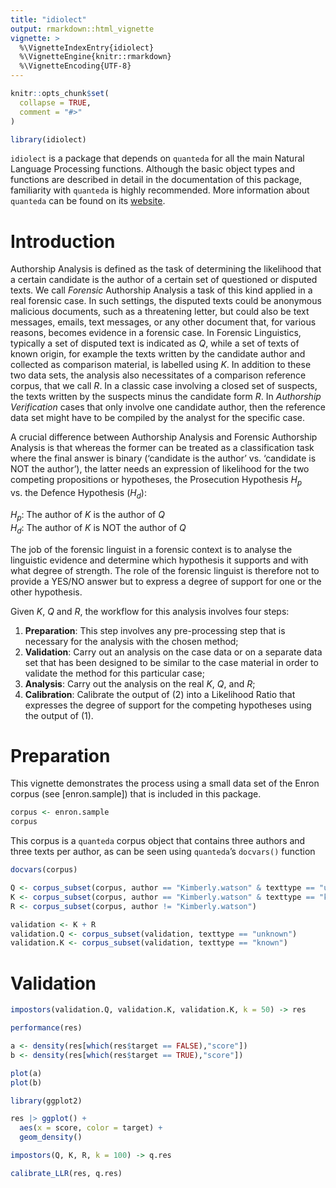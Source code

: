 ```yaml
---
title: "idiolect"
output: rmarkdown::html_vignette
vignette: >
  %\VignetteIndexEntry{idiolect}
  %\VignetteEngine{knitr::rmarkdown}
  %\VignetteEncoding{UTF-8}
---
```


```r
knitr::opts_chunk$set(
  collapse = TRUE,
  comment = "#>"
)
```

```r
library(idiolect)
```

| `idiolect` is a package that depends on `quanteda` for all the main Natural Language Processing functions. Although the basic object types and functions are described in detail in the documentation of this package, familiarity with `quanteda` is highly recommended. More information about `quanteda` can be found on its [website](http://quanteda.io).

# Introduction

Authorship Analysis is defined as the task of determining the likelihood that a certain candidate is the author of a certain set of questioned or disputed texts. We call *Forensic* Authorship Analysis a task of this kind applied in a real forensic case. In such settings, the disputed texts could be anonymous malicious documents, such as a threatening letter, but could also be text messages, emails, text messages, or any other document that, for various reasons, becomes evidence in a forensic case. In Forensic Linguistics, typically a set of disputed text is indicated as $Q$, while a set of texts of known origin, for example the texts written by the candidate author and collected as comparison material, is labelled using $K$. In addition to these two data sets, the analysis also necessitates of a comparison reference corpus, that we call $R$. In a classic case involving a closed set of suspects, the texts written by the suspects minus the candidate form $R$. In *Authorship Verification* cases that only involve one candidate author, then the reference data set might have to be compiled by the analyst for the specific case.

A crucial difference between Authorship Analysis and Forensic Authorship Analysis is that whereas the former can be treated as a classification task where the final answer is binary ('candidate is the author' vs. 'candidate is NOT the author'), the latter needs an expression of likelihood for the two competing propositions or hypotheses, the Prosecution Hypothesis $H_p$ vs. the Defence Hypothesis ($H_d$):

$H_p$: The author of $K$ is the author of $Q$\
$H_d$: The author of $K$ is NOT the author of $Q$

The job of the forensic linguist in a forensic context is to analyse the linguistic evidence and determine which hypothesis it supports and with what degree of strength. The role of the forensic linguist is therefore not to provide a YES/NO answer but to express a degree of support for one or the other hypothesis.

Given $K$, $Q$ and $R$, the workflow for this analysis involves four steps:

1.  **Preparation**: This step involves any pre-processing step that is necessary for the analysis with the chosen method;
2.  **Validation**: Carry out an analysis on the case data or on a separate data set that has been designed to be similar to the case material in order to validate the method for this particular case;
3.  **Analysis**: Carry out the analysis on the real $K$, $Q$, and $R$;
4.  **Calibration**: Calibrate the output of (2) into a Likelihood Ratio that expresses the degree of support for the competing hypotheses using the output of (1).

# Preparation

This vignette demonstrates the process using a small data set of the Enron corpus (see [enron.sample]) that is included in this package.

```r
corpus <- enron.sample
corpus
```

This corpus is a `quanteda` corpus object that contains three authors and three texts per author, as can be seen using `quanteda`'s `docvars()` function

```r
docvars(corpus)
```

```r
Q <- corpus_subset(corpus, author == "Kimberly.watson" & texttype == "unknown")
K <- corpus_subset(corpus, author == "Kimberly.watson" & texttype == "known")
R <- corpus_subset(corpus, author != "Kimberly.watson")
```

```r
validation <- K + R
validation.Q <- corpus_subset(validation, texttype == "unknown")
validation.K <- corpus_subset(validation, texttype == "known")
```

# Validation

```r
impostors(validation.Q, validation.K, validation.K, k = 50) -> res
```

```r
performance(res)
```

```r
a <- density(res[which(res$target == FALSE),"score"])
b <- density(res[which(res$target == TRUE),"score"])

plot(a) 
plot(b)

library(ggplot2)

res |> ggplot() +
  aes(x = score, color = target) +
  geom_density()
```

```r
impostors(Q, K, R, k = 100) -> q.res
```

```r
calibrate_LLR(res, q.res)
```
